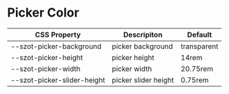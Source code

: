
<Meta title="Components/PickerColor/Css Variables" />

# Picker Color

| CSS Property                | Descripiton          | Default     |
| --------------------------- | -------------------- | ----------- |
| --szot-picker-background    | picker background    | transparent |
| --szot-picker-height        | picker height        | 14rem       |
| --szot-picker-width         | picker width         | 20.75rem    |
| --szot-picker-slider-height | picker slider height | 0.75rem     |
